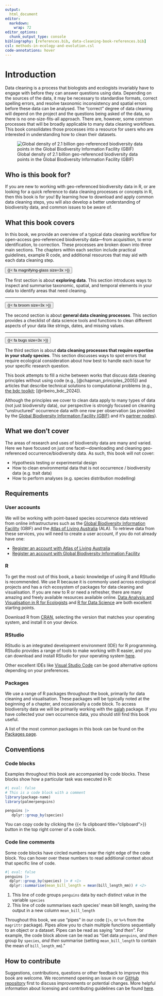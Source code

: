 ```yaml
---
output: 
  html_document
editor: 
  markdown: 
    wrap: 72
editor_options: 
  chunk_output_type: console
bibliography: [references.bib, data-cleaning-book-references.bib]
csl: methods-in-ecology-and-evolution.csl
code-annotations: hover
---
```


# Introduction {.unnumbered}

Data cleaning is a process that biologists and ecologists invariably
have to engage with before they can answer questions using data.
Depending on the sources of the data, it may be necessary to standardise
formats, correct spelling errors, and resolve taxonomic inconsistency
and spatial errors before these data can be analysed. The "correct"
degree of data cleaning will depend on the project and the questions
being asked of the data, so there is no one-size-fits-all approach.
There are, however, some common processes that will be broadly
applicable to many data cleaning workflows. This book consolidates those
processes into a resource for users who are interested in understanding
how to clean their datasets.

::: figure-caption
![Global density of 2.1 billion geo-referenced biodiversity data points
in the Global Biodiversity Information Facility
(GBIF)](images/hex_plot_small.png)
:::

## Who is this book for? {.unnumbered}

If you are new to working with geo-referenced biodiversity data in R, or
are looking for a quick reference to data cleaning processes or concepts
in R, then this book is for you! By learning how to download and apply
common data cleaning steps, you will also develop a better understanding
of biodiversity data, and common issues to be aware of.

## What this book covers {.unnumbered}

In this book, we provide an overview of a typical data cleaning workflow
for open-access geo-referenced biodiversity data—from acquisition, to
error identification, to correction. These processes are broken down
into three main sections. The chapters within each section include
practical guidelines, example R code, and additional resources that may
aid with each data cleaning step.

::: {layout-ncol="2"}
::: {.centre-it style="margin-top:auto; margin-bottom:auto;"}
<a href="1_exploring/1_intro.html" style="text-decoration:none;">
<button class="circle-button"> {{< fa magnifying-glass size=3x >}}
</button> </a>
:::

The first section is about **exploring data**. This section introduces
ways to inspect and summarise taxonomic, spatial, and temporal elements
in your data to identify areas that need cleaning.
:::

------------------------------------------------------------------------

::: {layout-ncol="2"}
::: {.centre-it style="margin-top:auto; margin-bottom:auto;"}
<a href="2_general-cleaning/1_intro.html" style="text-decoration:none;">
<button class="circle-button"> {{< fa broom size=3x >}} </button> </a>
:::

The second section is about **general data cleaning processes**. This
section provides a checklist of data science tools and functions to
clean different aspects of your data like strings, dates, and missing
values.
:::

------------------------------------------------------------------------

::: {layout-ncol="2"}
::: {.centre-it style="margin-top:auto; margin-bottom:auto;"}
<a href="3_ecological-cleaning/1_intro.html" style="text-decoration:none;">
<button class="circle-button"> {{< fa bugs size=3x >}} </button> </a>
:::

The third section is about **data cleaning processes that require
expertise in your study species**. This section discusses ways to spot
errors that require ecological consideration about how best to handle
each issue for your specific research question.
:::

This book attempts to fill a niche between works that discuss data
cleaning principles without using code (e.g.,
[@chapman_principles_2005]) and articles that describe technical
solutions to computational problems (e.g., [the bdc
toolkit](https://brunobrr.github.io/bdc/#:~:text=bdc%20contains%20functions%20to%20harmonize,%2C%20spatial%2C%20and%20temporal%20data.);
[@ribeiro_bdc_2024]).

Although the principles we cover to clean data apply to many types of
data (not just biodiversity data), our perspective is strongly focused
on cleaning "unstructured" occurrence data with one row per observation
(as provided by the [Global Biodiversity Information Facility
(GBIF)](https://www.gbif.org/) and it's [partner
nodes](https://www.gbif.org/the-gbif-network)).

## What we don't cover {.unnumbered}

The areas of research and uses of biodiversity data are many and varied.
Here we have focused on just one facet---downloading and cleaning
geo-referenced occurrence/biodiversity data. As such, this book will not
cover:

-   Hypothesis testing or experimental design
-   How to clean environmental data that is not occurrence /
    biodiversity data (e.g. trait data)
-   How to perform analyses (e.g. species distribution modelling)

## Requirements {.unnumbered}

### User accounts

We will be working with point-based species occurrence data retrieved
from online infrastructures such as the [Global Biodiversity Information
Facility](https://www.gbif.org/) (GBIF) and the [Atlas of Living
Australia](https://www.ala.org.au/) (ALA). To retrieve data from these
services, you will need to create a user account, if you do not already
have one:

-   [Register an account with Atlas of Living
    Australia](https://auth.ala.org.au/userdetails/registration/createAccount)
-   [Register an account with Global Biodiversity Information
    Facility](https://www.gbif.org/user/profile)

### R

To get the most out of this book, a basic knowledge of using R and
RStudio is recommended. We use R because it is commonly used across
ecological projects and has a rich ecosystem of packages for data
cleaning and visualisation. If you are new to R or need a refresher,
there are many amazing and freely available resources available online.
[Data Analysis and Visualisation in R for
Ecologists](https://datacarpentry.org/R-ecology-lesson/) and [R for Data
Science](https://r4ds.hadley.nz/) are both excellent starting points.

Download R from [CRAN](https://cloud.r-project.org/), selecting the
version that matches your operating system, and install it on your
device.

### RStudio

RStudio is an integrated development environment (IDE) for R
programming. RStudio provides a range of tools to make working with R
easier, and you can download and install RStudio for your operating
system [here](https://posit.co/download/rstudio-desktop/).

Other excellent IDEs like [Visual Studio
Code](https://code.visualstudio.com/) can be good alternative options
depending on your preferences.

### Packages

We use a range of R packages throughout the book, primarily for data
cleaning and visualisation. These packages will be typically noted at
the beginning of a chapter, and occasionally a code block. To access
biodiversity data we will be primarily working with the
[galah](https://galah.ala.org.au/) package. If you have collected your
own occurrence data, you should still find this book useful.

A list of the most common packages in this book can be found on the
[Packages page](4_appendices/packages.html).

## Conventions {.unnumbered}

### Code blocks

Examples throughout this book are accompanied by code blocks. These
blocks show how a particular task was executed in R:

```r
#| eval: false
# This is a code block with a comment
library(package-name)
library(palmerpenguins)

penguins |>
   dplyr::group_by(species)
```

::: {.callout-tip appearance="simple"}
You can copy code by clicking the {{< fa clipboard title="clipboard">}}
button in the top right corner of a code block.
:::

### Code line comments

Some code blocks have circled numbers near the right edge of the code
block. You can hover over these numbers to read additional context about
that specific line of code.

```r
#| eval: false
penguins |>
  dplyr::group_by(species) |> # <1>
  dplyr::summarise(mean_bill_length = mean(bill_length_mm)) # <2>
```

1.  This line of code groups `penguins` data by each distinct value in
    the variable `species`
2.  This line of code summarises each species' mean bill length, saving
    the output in a new column `mean_bill_length`

Throughout this book, we use “pipes” in our code (`|>`, or `%>%` from
the `magrittr` package). Pipes allow you to chain multiple functions
sequentially to an object or a dataset. Pipes can be read as saying
“*and then*”. For example, the code block above can be read as "Get data
`penguins`, *and then* group by `species`, *and then* summarise (setting
`mean_bill_length` to contain the mean of `bill_length_mm`)."

## How to contribute

Suggestions, contributions, questions or other feedback to improve this
book are welcome. We recommend opening an issue in our [GitHub
repository](https://github.com/AtlasOfLivingAustralia/cleaning_data/issues)
first to discuss improvements or potential changes. More helpful
information about licensing and contributing guidelines can be found
[here](https://github.com/AtlasOfLivingAustralia/cleaning_data/blob/main/licensing.md).
